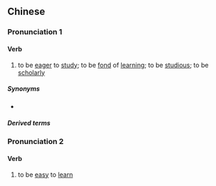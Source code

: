 {{also|好学}}
==Chinese==
{{zh-forms|s=好学}}

===Pronunciation 1===
{{zh-pron
|m=hàoxué
|c=hou3 hok6
|cat=v
}}

====Verb====
{{zh-verb}}

# to be [[eager]] to [[study]]; to be [[fond]] of [[learning]]; to be [[studious]]; to be [[scholarly]]

=====Synonyms=====
* {{zh-l|篤學}}

=====Derived terms=====
{{zh-der|好學不倦|好學深思|篤志好學}}

===Pronunciation 2===
{{zh-pron
|m=hǎoxué
|c=hou2 hok6
|mn=hó-o̍h
|cat=v
}}

====Verb====
{{zh-verb}}

# to be [[easy]] to [[learn]]